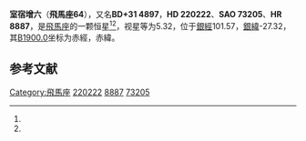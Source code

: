 {{Starbox begin
| name = 飛馬座64
}}
{{Starbox observe
| epoch = [[J2000.0|J2000.0]]
| constell = [[飛馬座|飛馬座]]<ref name=SIMBAD>{{cite web
 | url=http://simbad.u-strasbg.fr/simbad/sim-id?Ident=HR+8887
 | title =Pulsating variable Star
 | publisher=Centre de Données astronomiques de Strasbourg
 | work=SIMBAD
 | accessdate=2012-07-13}}</ref><ref name=DATA>{{cite web
 | url=http://vizier.u-strasbg.fr/viz-bin/VizieR-5?-out.add=.&-source=5050&-corr=PK=HR&-out.max=9999&HR=8887
 | title=VizieR Detailed Page
 | accessdate=2012-07-13
 | archive-date=2016-03-04
 | archive-url=https://web.archive.org/web/20160304211706/http://vizier.u-strasbg.fr/viz-bin/VizieR-5?-out.add=.&-source=5050&-corr=PK=HR&-out.max=9999&HR=8887
 | dead-url=no
 }}</ref>
| 星官 = 
| ra = {{RA|23|21|54.9}}<ref name=SIMBAD /><ref name=DATA />
| dec = {{DEC|+31|48|45}}<ref name=SIMBAD /><ref name=DATA />
| appmag_v = 5.32<ref name=SIMBAD /><ref name=DATA />
}}
{{Starbox character
| class = B6III<ref name=SIMBAD /><ref name=DATA />
| b-v = -0.11<ref name=SIMBAD /><ref name=DATA />
| u-b = -0.49<ref name=SIMBAD /><ref name=DATA />
| r-i = <ref name=SIMBAD /><ref name=DATA />
| variable = 
}}
{{Starbox astrometry
| radial_v = -0.49
| prop_mo_ra = 2
| parallax = 0.001
| p_error = 
}}
{{Starbox catalog
| names =BD+31 4897，[[SAO星表|SAO]] 73205，[[HD星表|HD]] 220222，[[HR星表|HR]] 8887}}
{{Starbox reference |Simbad=HR+8887}}
{{Starbox end}}

'''室宿增六'''（'''飛馬座64'''），又名'''BD+31 4897'''，'''HD 220222'''、'''SAO 73205'''、'''HR 8887'''，是[[飛馬座|飛馬座]]的一颗恒星<ref name=SIMBAD /><ref name=DATA />，视星等为5.32，位于[[銀道座標系|銀經]]101.57，[[銀道座標系|銀緯]]-27.32，其[[B1900.0|B1900.0]]坐标为赤經{{RA|23|17|1.9}}，赤緯{{DEC|+31|-27.32|52}}。

== 参考文献 ==
{{reflist}}


{{飞马座恒星}}
{{星官|室宿|2|7}}

[[Category:飛馬座|Category:飛馬座]]
[[Category:HD和HDE天體|220222]]
[[Category:HR天體|8887]]
[[Category:SAO天體|73205]]


{{star-stub}}